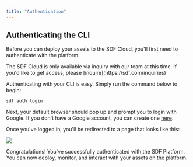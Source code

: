 ```yaml
---
title: "Authentication"
---
```


## Authenticating the CLI

Before you can deploy your assets to the SDF Cloud, you'll first need to authenticate with the platform. 

<Note>
The SDF Cloud is only available via inquiry with our team at this time. If you'd like to get access, please [inquire](https://sdf.com/inquiries)
</Note>

Authenticating with your CLI is easy. Simply run the command below to begin:

```shell
sdf auth login
```

Next, your default browser should pop up and prompt you to login with Google. If you don't have a Google account, you can create one [here](https://accounts.google.com/signup/v2/webcreateaccount?flowName=GlifWebSignIn&flowEntry=SignUp).

Once you've logged in, you'll be redirected to a page that looks like this:

<img src="https://cdn.sdf.com/img/cli-auth-success.png" />

Congratulations! You've successfully authenticated with the SDF Platform. You can now deploy, monitor, and interact with your assets on the platform.
